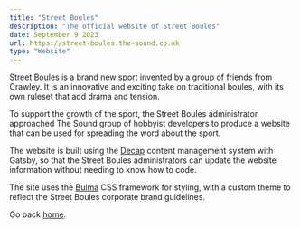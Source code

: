 ```yaml
---
title: "Street Boules"
description: "The official website of Street Boules"
date: September 9 2023
url: https://street-boules.the-sound.co.uk
type: "Website"
---
```


Street Boules is a brand new sport invented by a group of friends from Crawley. It is an innovative and exciting take on traditional boules, with its own ruleset that add drama and tension.

To support the growth of the sport, the Street Boules administrator approached The Sound group of hobbyist developers to produce a website that can be used for spreading the word about the sport.

The website is built using the [Decap](https://decapcms.org) content management system with Gatsby, so that the Street Boules administrators can update the website information without needing to know how to code.

The site uses the [Bulma](https://bulma.io) CSS framework for styling, with a custom theme to reflect the Street Boules corporate brand guidelines.

Go back [home](/).
